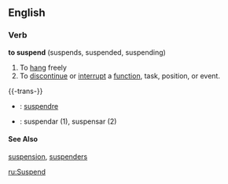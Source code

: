 ==English==

===Verb===
'''to suspend''' (suspends, suspended, suspending)

# To [[hang]] freely
# To [[discontinue]] or [[interrupt]] a [[function]], task, position, or event.

{{-trans-}}

* {{fr}} : [[suspendre]]
* {{io}} : suspendar (1), suspensar (2)
====See Also====
[[suspension]], [[suspenders]]

[[ru:Suspend]]